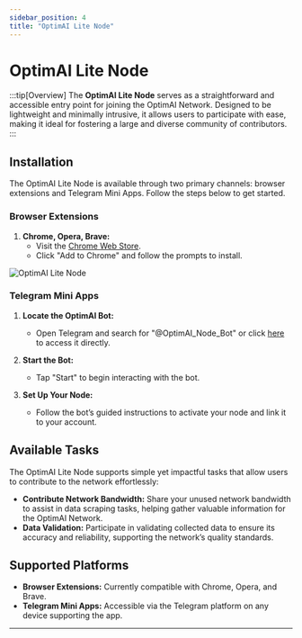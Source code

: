 ```yaml
---
sidebar_position: 4
title: "OptimAI Lite Node"
---
```


# OptimAI Lite Node

:::tip[Overview]
The **OptimAI Lite Node** serves as a straightforward and accessible entry point for joining the OptimAI Network. Designed to be lightweight and minimally intrusive, it allows users to participate with ease, making it ideal for fostering a large and diverse community of contributors.
:::

## Installation

The OptimAI Lite Node is available through two primary channels: browser extensions and Telegram Mini Apps. Follow the steps below to get started.

### Browser Extensions

1. **Chrome, Opera, Brave:**
   - Visit the [Chrome Web Store](https://chromewebstore.google.com/detail/optimai-lite-node/njlfcjdojmopagogfpjgcbnpmiknapnd).
   - Click "Add to Chrome" and follow the prompts to install.

![OptimAI Lite Node](../assets/images/lite-node.png)   

### Telegram Mini Apps

1. **Locate the OptimAI Bot:**
   - Open Telegram and search for "@OptimAI_Node_Bot" or click [here](https://t.me/OptimAI_Node_Bot) to access it directly.

2. **Start the Bot:**
   - Tap "Start" to begin interacting with the bot.

3. **Set Up Your Node:**
   - Follow the bot’s guided instructions to activate your node and link it to your account.

## Available Tasks

The OptimAI Lite Node supports simple yet impactful tasks that allow users to contribute to the network effortlessly:

- **Contribute Network Bandwidth:** Share your unused network bandwidth to assist in data scraping tasks, helping gather valuable information for the OptimAI Network.
- **Data Validation:** Participate in validating collected data to ensure its accuracy and reliability, supporting the network’s quality standards.

## Supported Platforms

- **Browser Extensions:** Currently compatible with Chrome, Opera, and Brave.
- **Telegram Mini Apps:** Accessible via the Telegram platform on any device supporting the app.

---